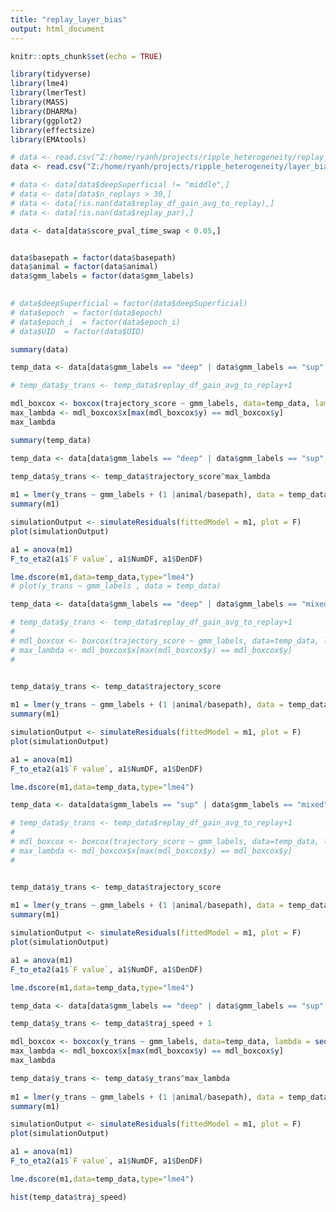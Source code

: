 ```yaml
---
title: "replay_layer_bias"
output: html_document
---
```


```r
knitr::opts_chunk$set(echo = TRUE)
```

```r
library(tidyverse)
library(lme4)
library(lmerTest)
library(MASS)
library(DHARMa)
library(ggplot2)
library(effectsize)
library(EMAtools)

```

```r
# data <- read.csv("Z:/home/ryanh/projects/ripple_heterogeneity/replay_participation_for_v7_task_post.csv")
data <- read.csv("Z:/home/ryanh/projects/ripple_heterogeneity/layer_bias_replays.csv")

# data <- data[data$deepSuperficial != "middle",]
# data <- data[data$n_replays > 30,]
# data <- data[!is.nan(data$replay_df_gain_avg_to_replay),]
# data <- data[!is.nan(data$replay_par),]

data <- data[data$score_pval_time_swap < 0.05,]


data$basepath = factor(data$basepath)
data$animal = factor(data$animal)
data$gmm_labels = factor(data$gmm_labels)

 
# data$deepSuperficial = factor(data$deepSuperficial)
# data$epoch  = factor(data$epoch)
# data$epoch_i  = factor(data$epoch_i)
# data$UID  = factor(data$UID)

summary(data)

```

```r
temp_data <- data[data$gmm_labels == "deep" | data$gmm_labels == "sup",]

# temp_data$y_trans <- temp_data$replay_df_gain_avg_to_replay+1

mdl_boxcox <- boxcox(trajectory_score ~ gmm_labels, data=temp_data, lambda = seq(-5, 10, length = 100))
max_lambda <- mdl_boxcox$x[max(mdl_boxcox$y) == mdl_boxcox$y]
max_lambda

summary(temp_data)

```

```r
temp_data <- data[data$gmm_labels == "deep" | data$gmm_labels == "sup",]

temp_data$y_trans <- temp_data$trajectory_score^max_lambda
  
m1 = lmer(y_trans ~ gmm_labels + (1 |animal/basepath), data = temp_data,REML=FALSE)
summary(m1)

simulationOutput <- simulateResiduals(fittedModel = m1, plot = F)
plot(simulationOutput)

a1 = anova(m1)
F_to_eta2(a1$`F value`, a1$NumDF, a1$DenDF)

lme.dscore(m1,data=temp_data,type="lme4")
# plot(y_trans ~ gmm_labels , data = temp_data)

```

```r

temp_data <- data[data$gmm_labels == "deep" | data$gmm_labels == "mixed",]

# temp_data$y_trans <- temp_data$replay_df_gain_avg_to_replay+1
# 
# mdl_boxcox <- boxcox(trajectory_score ~ gmm_labels, data=temp_data, lambda = seq(-5, 10, length = 100))
# max_lambda <- mdl_boxcox$x[max(mdl_boxcox$y) == mdl_boxcox$y]
# 


temp_data$y_trans <- temp_data$trajectory_score
  
m1 = lmer(y_trans ~ gmm_labels + (1 |animal/basepath), data = temp_data,REML=FALSE)
summary(m1)

simulationOutput <- simulateResiduals(fittedModel = m1, plot = F)
plot(simulationOutput)

a1 = anova(m1)
F_to_eta2(a1$`F value`, a1$NumDF, a1$DenDF)

lme.dscore(m1,data=temp_data,type="lme4")

```

```r
temp_data <- data[data$gmm_labels == "sup" | data$gmm_labels == "mixed",]

# temp_data$y_trans <- temp_data$replay_df_gain_avg_to_replay+1
# 
# mdl_boxcox <- boxcox(trajectory_score ~ gmm_labels, data=temp_data, lambda = seq(-5, 10, length = 100))
# max_lambda <- mdl_boxcox$x[max(mdl_boxcox$y) == mdl_boxcox$y]
# 


temp_data$y_trans <- temp_data$trajectory_score
  
m1 = lmer(y_trans ~ gmm_labels + (1 |animal/basepath), data = temp_data,REML=FALSE)
summary(m1)

simulationOutput <- simulateResiduals(fittedModel = m1, plot = F)
plot(simulationOutput)

a1 = anova(m1)
F_to_eta2(a1$`F value`, a1$NumDF, a1$DenDF)

lme.dscore(m1,data=temp_data,type="lme4")
```

```r
temp_data <- data[data$gmm_labels == "deep" | data$gmm_labels == "sup",]

temp_data$y_trans <- temp_data$traj_speed + 1

mdl_boxcox <- boxcox(y_trans ~ gmm_labels, data=temp_data, lambda = seq(-5, 10, length = 100))
max_lambda <- mdl_boxcox$x[max(mdl_boxcox$y) == mdl_boxcox$y]
max_lambda

temp_data$y_trans <- temp_data$y_trans^max_lambda
  
m1 = lmer(y_trans ~ gmm_labels + (1 |animal/basepath), data = temp_data,REML=FALSE)
summary(m1)

simulationOutput <- simulateResiduals(fittedModel = m1, plot = F)
plot(simulationOutput)

a1 = anova(m1)
F_to_eta2(a1$`F value`, a1$NumDF, a1$DenDF)

lme.dscore(m1,data=temp_data,type="lme4")

```

```r

hist(temp_data$traj_speed)
```

```r


```

```r


```

```r


```

```r


```

```r


```

```r


```

```r


```

```r


```

```r


```

```r


```

```r


```

```r


```

```r


```

```r


```

```r


```

```r


```

```r


```

```r


```

```r


```

```r


```

```r


```

```r


```

```r


```